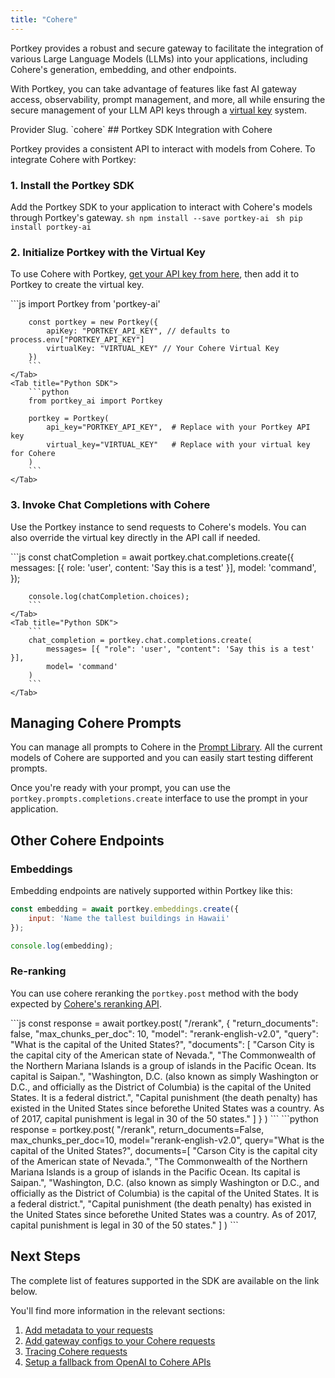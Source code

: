 ```yaml
---
title: "Cohere"
---
```


Portkey provides a robust and secure gateway to facilitate the integration of various Large Language Models (LLMs) into your applications, including Cohere's generation, embedding, and other endpoints.

With Portkey, you can take advantage of features like fast AI gateway access, observability, prompt management, and more, all while ensuring the secure management of your LLM API keys through a [virtual key](/product/ai-gateway/virtual-keys) system.

<Note>
Provider Slug. `cohere`
</Note>
## Portkey SDK Integration with Cohere

Portkey provides a consistent API to interact with models from Cohere. To integrate Cohere with Portkey:

### 1\. Install the Portkey SDK

Add the Portkey SDK to your application to interact with Cohere's models through Portkey's gateway.
<Tabs>
    <Tab title="NodeJS">
        ```sh
        npm install --save portkey-ai
        ```
    </Tab>
    <Tab title="Python">
        ```sh
        pip install portkey-ai
        ```
    </Tab>
  </Tabs>




### 2\. Initialize Portkey with the Virtual Key

To use Cohere with Portkey, [get your API key from here](https://dashboard.cohere.com/api-keys), then add it to Portkey to create the virtual key.

<Tabs>
    <Tab title="NodeJS SDK">
        ```js
        import Portkey from 'portkey-ai'

        const portkey = new Portkey({
            apiKey: "PORTKEY_API_KEY", // defaults to process.env["PORTKEY_API_KEY"]
            virtualKey: "VIRTUAL_KEY" // Your Cohere Virtual Key
        })
        ```
    </Tab>
    <Tab title="Python SDK">
        ```python
        from portkey_ai import Portkey

        portkey = Portkey(
            api_key="PORTKEY_API_KEY",  # Replace with your Portkey API key
            virtual_key="VIRTUAL_KEY"   # Replace with your virtual key for Cohere
        )
        ```
    </Tab>
  </Tabs>


### **3\. Invoke Chat Completions with Cohere**

Use the Portkey instance to send requests to Cohere's models. You can also override the virtual key directly in the API call if needed.

<Tabs>
    <Tab title="NodeJS SDK">
        ```js
        const chatCompletion = await portkey.chat.completions.create({
            messages: [{ role: 'user', content: 'Say this is a test' }],
            model: 'command',
        });

        console.log(chatCompletion.choices);
        ```
    </Tab>
    <Tab title="Python SDK">
        ```
        chat_completion = portkey.chat.completions.create(
            messages= [{ "role": 'user', "content": 'Say this is a test' }],
            model= 'command'
        )
        ```
    </Tab>
</Tabs>


## Managing Cohere Prompts

You can manage all prompts to Cohere in the [Prompt Library](/product/prompt-library). All the current models of Cohere are supported and you can easily start testing different prompts.

Once you're ready with your prompt, you can use the `portkey.prompts.completions.create` interface to use the prompt in your application.

## Other Cohere Endpoints

### Embeddings

Embedding endpoints are natively supported within Portkey like this:

```js
const embedding = await portkey.embeddings.create({
    input: 'Name the tallest buildings in Hawaii'
});

console.log(embedding);
```

### Re-ranking

You can use cohere reranking the `portkey.post` method with the body expected by [Cohere's reranking API](https://docs.cohere.com/reference/rerank-1).

<Tabs>
    <Tab title="NodeJS SDK">
      ```js
      const response = await portkey.post(
        "/rerank",
        {
          "return_documents": false,
          "max_chunks_per_doc": 10,
          "model": "rerank-english-v2.0",
          "query": "What is the capital of the United States?",
          "documents": [
            "Carson City is the capital city of the American state of Nevada.",
            "The Commonwealth of the Northern Mariana Islands is a group of islands in the Pacific Ocean. Its capital is Saipan.",
            "Washington, D.C. (also known as simply Washington or D.C., and officially as the District of Columbia) is the capital of the United States. It is a federal district.",
            "Capital punishment (the death penalty) has existed in the United States since beforethe United States was a country. As of 2017, capital punishment is legal in 30 of the 50 states."
          ]
        }
      )
      ```
    </Tab>
    <Tab title="Python SDK">
            ```python
            response = portkey.post(
                "/rerank",
                return_documents=False,
                max_chunks_per_doc=10,
                model="rerank-english-v2.0",
                query="What is the capital of the United States?",
                documents=[
                    "Carson City is the capital city of the American state of Nevada.",
                    "The Commonwealth of the Northern Mariana Islands is a group of islands in the Pacific Ocean. Its capital is Saipan.",
                    "Washington, D.C. (also known as simply Washington or D.C., and officially as the District of Columbia) is the capital of the United States. It is a federal district.",
                    "Capital punishment (the death penalty) has existed in the United States since beforethe United States was a country. As of 2017, capital punishment is legal in 30 of the 50 states."
                ]
            )
            ```
    </Tab>

  </Tabs>


## Next Steps

The complete list of features supported in the SDK are available on the link below.
<Card title="SDK" href="/api-reference/portkey-sdk-client">
</Card>

You'll find more information in the relevant sections:

1. [Add metadata to your requests](/product/observability/metadata)
2. [Add gateway configs to your Cohere requests](/product/ai-gateway/configs)
3. [Tracing Cohere requests](/product/observability/traces)
4. [Setup a fallback from OpenAI to Cohere APIs](/product/ai-gateway/fallbacks)
